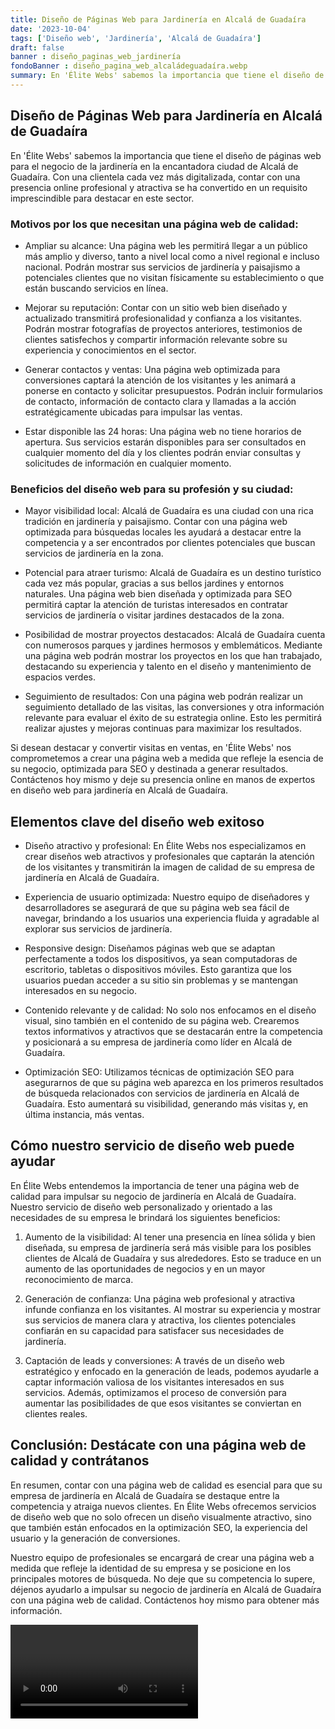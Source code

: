 ```yaml
---
title: Diseño de Páginas Web para Jardinería en Alcalá de Guadaíra
date: '2023-10-04'
tags: ['Diseño web', 'Jardinería', 'Alcalá de Guadaíra']
draft: false
banner : diseño_paginas_web_jardinería
fondoBanner : diseño_pagina_web_alcaládeguadaíra.webp
summary: En 'Élite Webs' sabemos la importancia que tiene el diseño de páginas web para el negocio de la jardinería en la encantadora ciudad de Alcalá de Guadaíra. Con una clientela cada vez más digitalizada, contar con una presencia online profesional y atractiva se ha convertido en un requisito imprescindible para destacar en este sector.
---
```


## Diseño de Páginas Web para Jardinería en Alcalá de Guadaíra

En 'Élite Webs' sabemos la importancia que tiene el diseño de páginas web para el negocio de la jardinería en la encantadora ciudad de Alcalá de Guadaíra. Con una clientela cada vez más digitalizada, contar con una presencia online profesional y atractiva se ha convertido en un requisito imprescindible para destacar en este sector.

### Motivos por los que necesitan una página web de calidad:

- Ampliar su alcance: Una página web les permitirá llegar a un público más amplio y diverso, tanto a nivel local como a nivel regional e incluso nacional. Podrán mostrar sus servicios de jardinería y paisajismo a potenciales clientes que no visitan físicamente su establecimiento o que están buscando servicios en línea.

- Mejorar su reputación: Contar con un sitio web bien diseñado y actualizado transmitirá profesionalidad y confianza a los visitantes. Podrán mostrar fotografías de proyectos anteriores, testimonios de clientes satisfechos y compartir información relevante sobre su experiencia y conocimientos en el sector.

- Generar contactos y ventas: Una página web optimizada para conversiones captará la atención de los visitantes y les animará a ponerse en contacto y solicitar presupuestos. Podrán incluir formularios de contacto, información de contacto clara y llamadas a la acción estratégicamente ubicadas para impulsar las ventas.

- Estar disponible las 24 horas: Una página web no tiene horarios de apertura. Sus servicios estarán disponibles para ser consultados en cualquier momento del día y los clientes podrán enviar consultas y solicitudes de información en cualquier momento.

### Beneficios del diseño web para su profesión y su ciudad:

- Mayor visibilidad local: Alcalá de Guadaíra es una ciudad con una rica tradición en jardinería y paisajismo. Contar con una página web optimizada para búsquedas locales les ayudará a destacar entre la competencia y a ser encontrados por clientes potenciales que buscan servicios de jardinería en la zona.

- Potencial para atraer turismo: Alcalá de Guadaíra es un destino turístico cada vez más popular, gracias a sus bellos jardines y entornos naturales. Una página web bien diseñada y optimizada para SEO permitirá captar la atención de turistas interesados en contratar servicios de jardinería o visitar jardines destacados de la zona.

- Posibilidad de mostrar proyectos destacados: Alcalá de Guadaíra cuenta con numerosos parques y jardines hermosos y emblemáticos. Mediante una página web podrán mostrar los proyectos en los que han trabajado, destacando su experiencia y talento en el diseño y mantenimiento de espacios verdes.

- Seguimiento de resultados: Con una página web podrán realizar un seguimiento detallado de las visitas, las conversiones y otra información relevante para evaluar el éxito de su estrategia online. Esto les permitirá realizar ajustes y mejoras continuas para maximizar los resultados.

Si desean destacar y convertir visitas en ventas, en 'Élite Webs' nos comprometemos a crear una página web a medida que refleje la esencia de su negocio, optimizada para SEO y destinada a generar resultados. Contáctenos hoy mismo y deje su presencia online en manos de expertos en diseño web para jardinería en Alcalá de Guadaíra.

<GifSeo />

<Cta />

## Elementos clave del diseño web exitoso

- Diseño atractivo y profesional: En Élite Webs nos especializamos en crear diseños web atractivos y profesionales que captarán la atención de los visitantes y transmitirán la imagen de calidad de su empresa de jardinería en Alcalá de Guadaíra.

- Experiencia de usuario optimizada: Nuestro equipo de diseñadores y desarrolladores se asegurará de que su página web sea fácil de navegar, brindando a los usuarios una experiencia fluida y agradable al explorar sus servicios de jardinería.

- Responsive design: Diseñamos páginas web que se adaptan perfectamente a todos los dispositivos, ya sean computadoras de escritorio, tabletas o dispositivos móviles. Esto garantiza que los usuarios puedan acceder a su sitio sin problemas y se mantengan interesados en su negocio.

- Contenido relevante y de calidad: No solo nos enfocamos en el diseño visual, sino también en el contenido de su página web. Crearemos textos informativos y atractivos que se destacarán entre la competencia y posicionará a su empresa de jardinería como líder en Alcalá de Guadaíra.

- Optimización SEO: Utilizamos técnicas de optimización SEO para asegurarnos de que su página web aparezca en los primeros resultados de búsqueda relacionados con servicios de jardinería en Alcalá de Guadaíra. Esto aumentará su visibilidad, generando más visitas y, en última instancia, más ventas.

## Cómo nuestro servicio de diseño web puede ayudar

En Élite Webs entendemos la importancia de tener una página web de calidad para impulsar su negocio de jardinería en Alcalá de Guadaíra. Nuestro servicio de diseño web personalizado y orientado a las necesidades de su empresa le brindará los siguientes beneficios:

1. Aumento de la visibilidad: Al tener una presencia en línea sólida y bien diseñada, su empresa de jardinería será más visible para los posibles clientes de Alcalá de Guadaíra y sus alrededores. Esto se traduce en un aumento de las oportunidades de negocios y en un mayor reconocimiento de marca.

2. Generación de confianza: Una página web profesional y atractiva infunde confianza en los visitantes. Al mostrar su experiencia y mostrar sus servicios de manera clara y atractiva, los clientes potenciales confiarán en su capacidad para satisfacer sus necesidades de jardinería.

3. Captación de leads y conversiones: A través de un diseño web estratégico y enfocado en la generación de leads, podemos ayudarle a captar información valiosa de los visitantes interesados ​​en sus servicios. Además, optimizamos el proceso de conversión para aumentar las posibilidades de que esos visitantes se conviertan en clientes reales.

## Conclusión: Destácate con una página web de calidad y contrátanos

En resumen, contar con una página web de calidad es esencial para que su empresa de jardinería en Alcalá de Guadaíra se destaque entre la competencia y atraiga nuevos clientes. En Élite Webs ofrecemos servicios de diseño web que no solo ofrecen un diseño visualmente atractivo, sino que también están enfocados en la optimización SEO, la experiencia del usuario y la generación de conversiones.

Nuestro equipo de profesionales se encargará de crear una página web a medida que refleje la identidad de su empresa y se posicione en los principales motores de búsqueda. No deje que su competencia lo supere, déjenos ayudarlo a impulsar su negocio de jardinería en Alcalá de Guadaíra con una página web de calidad. Contáctenos hoy mismo para obtener más información.

<Video />

<CtaBot job='Jardinería' city='Alcalá de Guadaíra'/>

<Gmaps query='Alcalá de Guadaíra+españa+maps' />